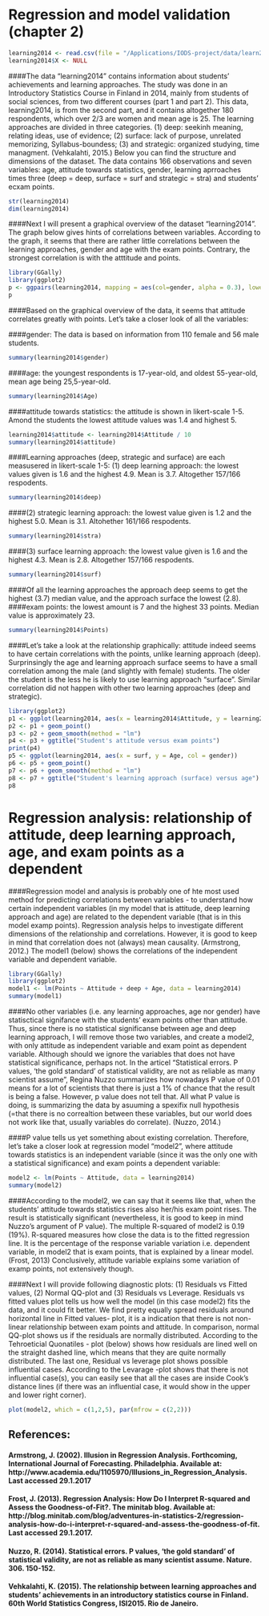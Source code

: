 # Regression and model validation (chapter 2)

```r
learning2014 <- read.csv(file = "/Applications/IODS-project/data/learn2014.csv", sep = "," , header = TRUE, fill = TRUE, quote = "\"", dec = ".")
learning2014$X <- NULL
```

####The data "learning2014" contains information about students' achievements and learning approaches. The study was done in an Introductory Statistics Course in Finland in 2014, mainly from students of social sciences, from two different courses (part 1 and part 2). This data, learning2014, is from the second part, and it contains altogether 180 respondents, which over 2/3 are women and mean age is 25. The learning approaches are divided in three categories. (1) deep: seekinh meaning, relating ideas, use of evidence; (2) surface: lack of purpose, unrelated memorizing, Syllabus-boundess; (3) and strategic: organized studying, time managment. (Vehkalahti, 2015.) Below you can find the structure and dimensions of the dataset. The data contains 166 observations and seven variables: age, attitude towards statistics, gender, learning aprroaches times three (deep = deep, surface = surf and strategic = stra) and students' ecxam points. 

```r
str(learning2014)
dim(learning2014)
```

####Next I will present a graphical overview of the dataset "learning2014". The graph below gives hints of correlations between variables. According to the graph, it seems that there are rather little correlations between the learning approaches, gender and age with the exam points. Contrary, the strongest correlation is with the atttitude and points. 

```r
library(GGally)
library(ggplot2)
p <- ggpairs(learning2014, mapping = aes(col=gender, alpha = 0.3), lower = list(combo = wrap("facethist", bins = 20)))
p
```

####Based on the graphical overview of the data, it seems that attitude correlates greatly with points. Let's take a closer look of all the variables:

####gender: The data is based on information from 110 female and 56 male students.
```r
summary(learning2014$gender)
```
####age: the youngest respondents is 17-year-old, and oldest 55-year-old, mean age being 25,5-year-old.
```r
summary(learning2014$Age) 
```
####attitude towards statistics: the attitude is shown in likert-scale 1-5. Amond the students the lowest attitude values was 1.4 and highest 5. 
```r
learning2014$attitude <- learning2014$Attitude / 10
summary(learning2014$attitude)
```
####Learning approaches (deep, strategic and surface) are each measusered in likert-scale 1-5:
(1) deep learning approach: the lowest values given is 1.6 and the highest 4.9. Mean is 3.7. Altogether 157/166 respodents.
```r
summary(learning2014$deep)
```
####(2) strategic learning approach: the lowest value given is 1.2 and the highest 5.0. Mean is 3.1. Altohether 161/166 respodents.
```r
summary(learning2014$stra)
```
####(3) surface learning approach: the lowest value given is 1.6 and the highest 4.3. Mean is 2.8. Altogether 157/166 respodents.
```r
summary(learning2014$surf)
```
####Of all the learning approaches the approach deep seems to get the highest (3.7) median value, and the approach surface the lowest (2.8).
####exam points: the lowest amount is 7 and the highest 33 points. Median value is approximately 23. 
```r
summary(learning2014$Points)
```
####Let's take a look at the relationship graphically: attitude indeed seems to have certain correlations with the points, unlike  learning approach (deep). Surprinsingly the age and learning approach surface seems to have a small correlation among the male (and slightly with female) students. The older the student is the less he is likely to use learning approach "surface". Similar correlation did not happen with other two learning approaches (deep and strategic).  
```r
library(ggplot2)
p1 <- ggplot(learning2014, aes(x = learning2014$Attitude, y = learning2014$Points, col = learning2014$gender))
p2 <- p1 + geom_point()
p3 <- p2 + geom_smooth(method = "lm")
p4 <- p3 + ggtitle("Student's attitude versus exam points")
print(p4)
p5 <- ggplot(learning2014, aes(x = surf, y = Age, col = gender))
p6 <- p5 + geom_point()
p7 <- p6 + geom_smooth(method = "lm")
p8 <- p7 + ggtitle("Student's learning approach (surface) versus age")
p8
```

# Regression analysis: relationship of attitude, deep learning approach, age, and exam points as a dependent
####Regression model and analysis is probably one of hte most used method for predicting correlations between variables - to understand how certain independent variables (in my model that is attitude, deep learning approach and age) are related to the dependent variable (that is in this model examp points). Regression analysis helps to investigate different dimensions of the relationship and correlations. However, it is good to keep in mind that correlation does not (always) mean causality. (Armstrong, 2012.) The model1 (below) shows the correlations of the  independent variable and dependent variable.

```r
library(GGally)
library(ggplot2)
model1 <- lm(Points ~ Attitude + deep + Age, data = learning2014)
summary(model1)
```
####No other variables (i.e. any learning approaches, age nor gender) have statisctical signifance with the students' exam points other than attitude. Thus, since there is no statistical significanse between age and deep learning approach, I will remove those two variables, and create a model2, with only attitude as independent variable and exam point as dependent variable. Although should we ignore the variables that does not have statistical significance, perhaps not. In the articel "Statistical errors. P values, 'the gold standard' of statistical validity, are not as reliable as many scientist assume", Regina Nuzzo summarizes how nowadays P value of 0.01 means for a lot of scientists that there is just a 1% of chance that the result is being a false. However, p value does not tell that. All what P value is doing, is summarizing the data by asuuming a spexifix null hypothesis (=that there is no correaltion between these variables, but our world does not work like that, usually variables do correlate). (Nuzzo, 2014.)

####P value tells us yet something about existing correlation. Therefore, let's take a closer look at regression model "model2", where attitude towards statistics is an independent variable (since it was the only one with a statistical significance) and exam points a dependent variable:

```r
model2 <- lm(Points ~ Attitude, data = learning2014)
summary(model2)
```

####According to the model2, we can say that it seems like that, when the students' attitude towards statistics rises also her/his exam point rises. The result is statistically significant (nevertheless, it is good to keep in mind Nuzzo's argument of P value). The multiple R-squared of model2 is 0.19 (19%). R-squared measures how close the data is to the fitted regression line. It is the percentage of the response variable variation i.e. dependent variable, in model2 that is exam points, that is explained by a linear model. (Frost, 2013) Conclusively, attitude variable explains some variation of examp points, not extensively though. 

####Next I will provide following diagnostic plots: (1) Residuals vs Fitted values, (2) Normal QQ-plot and (3) Residuals vs Leverage. Residuals vs fitted values plot tells us how well the model (in this case model2) fits the data, and it could fit better. We find pretty equally spread residuals around horizontal line in Fitted  values- plot, it is a indication that there is not non-linear relationship between exam points and attitude. In comparison, normal QQ-plot shows us if the residuals are normally distributed. According to the Tehroeticial Quonatiles - plot (below) shows how residuals are lined well on the straight dashed line, which means that they are quite normally distributed. The last one, Residual vs leverage plot shows possible influential cases. According to the Levarage -plot shows that there is not influential case(s), you can easily see that all the cases are inside Cook's distance lines (if there was an influential case, it would show in the upper and lower right corner).  
```r
plot(model2, which = c(1,2,5), par(mfrow = c(2,2)))
```


## References: 
#### Armstrong, J. (2002). Illusion in Regression Analysis. Forthcoming, International Journal of Forecasting. Philadelphia. Available at: http://www.academia.edu/1105970/Illusions_in_Regression_Analysis. Last accessed 29.1.2017
#### Frost, J. (2013). Regression Analysis: How Do I Interpret R-squared and Assess the Goodness-of-Fit?. The minitab blog. Available at: http://blog.minitab.com/blog/adventures-in-statistics-2/regression-analysis-how-do-i-interpret-r-squared-and-assess-the-goodness-of-fit. Last accessed 29.1.2017.
#### Nuzzo, R. (2014). Statistical errors. P values, 'the gold standard' of statistical validity, are not as reliable as many scientist assume. Nature. 306. 150-152. 
#### Vehkalahti, K. (2015). The relationship between learning approaches and students' achievements in an introductory statistics course in Finland. 60th World Statistics Congress, ISI2015. Rio de Janeiro.  
